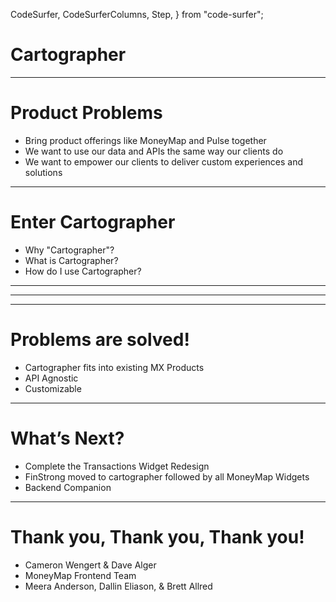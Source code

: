   CodeSurfer,
  CodeSurferColumns,
  Step,
} from "code-surfer";


# Cartographer

---

# Product Problems

<ul>
  <Appear>
    <li>Bring product offerings like MoneyMap and Pulse together</li>
    <li>We want to use our data and APIs the same way our clients do</li>
    <li>We want to empower our clients to deliver custom experiences and solutions</li>
  </Appear>
</ul>

---

# Enter Cartographer

<ul>
  <Appear>
    <li>Why "Cartographer"?</li>
    <li>What is Cartographer?</li>
    <li>How do I use Cartographer?</li>
  </Appear>
</ul>

---

<RunCRA />

---

<StartCRA />

---

# Problems are solved!

<ul>
  <Appear>
    <li>Cartographer fits into existing MX Products</li>
    <li>API Agnostic</li>
    <li>Customizable</li>
  </Appear>
</ul>

---

# What’s Next?

<ul>
  <Appear>
    <li>Complete the Transactions Widget Redesign</li>
    <li>FinStrong moved to cartographer followed by all MoneyMap Widgets</li>
    <li>Backend Companion</li>
  </Appear>
</ul>

---

# Thank you, Thank you, Thank you!

<ul>
  <Appear>
    <li>Cameron Wengert & Dave Alger</li>
    <li>MoneyMap Frontend Team</li>
    <li>Meera Anderson, Dallin Eliason, & Brett Allred</li>
  </Appear>
</ul>
